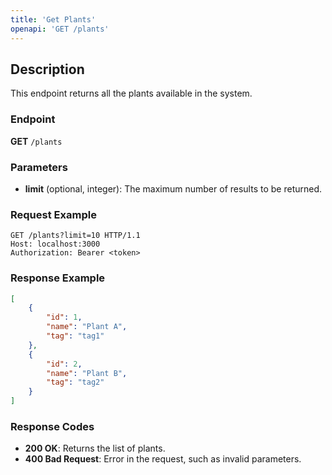 ```yaml
---
title: 'Get Plants'
openapi: 'GET /plants'
---
```


## Description

This endpoint returns all the plants available in the system.

### Endpoint

**GET** `/plants`

### Parameters

- **limit** (optional, integer): The maximum number of results to be returned.

### Request Example

```http
GET /plants?limit=10 HTTP/1.1
Host: localhost:3000
Authorization: Bearer <token>
```

### Response Example

```json
[
    {
        "id": 1,
        "name": "Plant A",
        "tag": "tag1"
    },
    {
        "id": 2,
        "name": "Plant B",
        "tag": "tag2"
    }
]
```

### Response Codes

- **200 OK**: Returns the list of plants.
- **400 Bad Request**: Error in the request, such as invalid parameters.